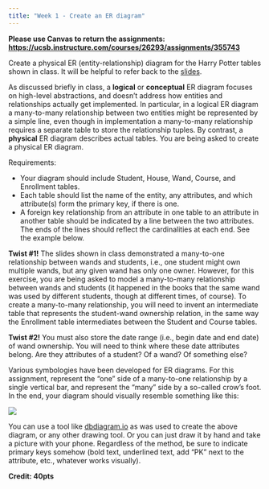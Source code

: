 ```yaml
---
title: "Week 1 - Create an ER diagram"
---
```


**Please use Canvas to return the assignments: <https://ucsb.instructure.com/courses/26293/assignments/355743>**

Create a physical ER (entity-relationship) diagram for the Harry Potter tables shown in class.  It will be helpful to refer back to the [slides](index-01.qmd).

As discussed briefly in class, a **logical** or **conceptual** ER diagram focuses on high-level abstractions, and doesn't address how entities and relationships actually get implemented. In particular, in a logical ER diagram a many-to-many relationship between two entities might be represented by a simple line, even though in implementation a many-to-many relationship requires a separate table to store the relationship tuples. By contrast, a **physical** ER diagram describes actual tables. You are being asked to create a physical ER diagram.

Requirements:

-   Your diagram should include Student, House, Wand, Course, and Enrollment tables.
-   Each table should list the name of the entity, any attributes, and which attribute(s) form the primary key, if there is one.
-   A foreign key relationship from an attribute in one table to an attribute in another table should be indicated by a line between the two attributes. The ends of the lines should reflect the cardinalities at each end. See the example below.

**Twist #1!** The slides shown in class demonstrated a many-to-one relationship between wands and students, i.e., one student might own multiple wands, but any given wand has only one owner. However, for this exercise, you are being asked to model a many-to-many relationship between wands and students (it happened in the books that the same wand was used by different students, though at different times, of course). To create a many-to-many relationship, you will need to invent an intermediate table that represents the student-wand ownership relation, in the same way the Enrollment table intermediates between the Student and Course tables.

**Twist #2!** You must also store the date range (i.e., begin date and end date) of wand ownership. You will need to think where these date attributes belong. Are they attributes of a student? Of a wand? Of something else?

Various symbologies have been developed for ER diagrams. For this assignment, represent the "one" side of a many-to-one relationship by a single vertical bar, and represent the "many" side by a so-called crow's foot. In the end, your diagram should visually resemble something like this:

![](asdn-er-diagram.png)

You can use a tool like [dbdiagram.io](https://dbdiagram.io) as was used to create the above diagram, or any other drawing tool. Or you can just draw it by hand and take a picture with your phone. Regardless of the method, be sure to indicate primary keys somehow (bold text, underlined text, add "PK" next to the attribute, etc., whatever works visually).

**Credit: 40pts**
